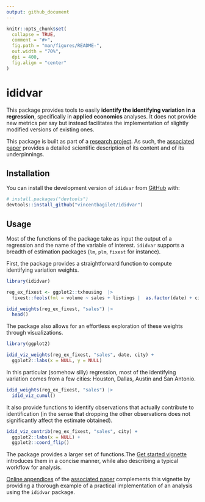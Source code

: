 ```yaml
---
output: github_document
---
```


<!-- README.md is generated from README.Rmd. Please edit that file -->

```r
knitr::opts_chunk$set(
  collapse = TRUE,
  comment = "#>",
  fig.path = "man/figures/README-",
  out.width = "70%",
  dpi = 400,
  fig.align = "center"
)
```

# ididvar

<!-- badges: start -->
<!-- badges: end -->

This package provides tools to easily **identify the identifying variation in a regression**, specifically in **applied economics** analyses. It does not provide new metrics per say but instead facilitates the implementation of slightly modified versions of existing ones.

This package is built as part of a [research project](https://vincentbagilet.github.io/causal_exaggeration/). As such, the [associated paper](https://vincentbagilet.github.io/causal_exaggeration/causal_exaggeration_paper.pdf) provides a detailed scientific description of its content and of its underpinnings. 

## Installation

You can install the development version of `ididvar` from [GitHub](https://github.com/vincentbagilet/ididvar) with:

```r
# install.packages("devtools")
devtools::install_github("vincentbagilet/ididvar")
```

## Usage

Most of the functions of the package take as input the output of a regression and the name of the variable of interest. `ididvar` supports a breadth of estimation packages (`lm`, `plm`, `fixest` for instance).

First, the package provides a straightforward function to compute identifying variation weights. 

```r
library(ididvar)

reg_ex_fixest <- ggplot2::txhousing  |>
  fixest::feols(fml = volume ~ sales + listings |  as.factor(date) + city)

idid_weights(reg_ex_fixest, "sales") |>
  head()
```

The package also allows for an effortless exploration of these weights through visualizations.

```r
library(ggplot2)

idid_viz_weights(reg_ex_fixest, "sales", date, city) +
  ggplot2::labs(x = NULL, y = NULL) 
```

In this particular (somehow silly) regression, most of the identifying variation comes from a few cities: Houston, Dallas, Austin and San Antonio.

```r
idid_weights(reg_ex_fixest, "sales") |>
  idid_viz_cumul()
```

It also provide functions to identify observations that actually contribute to identification (in the sense that dropping the other observations does not significantly affect the estimate obtained). 

```r
idid_viz_contrib(reg_ex_fixest, "sales", city) +
  ggplot2::labs(x = NULL) +
  ggplot2::coord_flip()
```

The package provides a larger set of functions.The [Get started vignette](articles/ididvar.html) introduces them in a concise manner, while also describing a typical workflow for analysis. 

[Online appendices](https://vincentbagilet.github.io/causal_exaggeration/) of the [associated paper](https://vincentbagilet.github.io/causal_exaggeration/causal_exaggeration_paper.pdf) complements this vignette by providing a thorough example of a practical implementation of an analysis using the `ididvar` package. 

